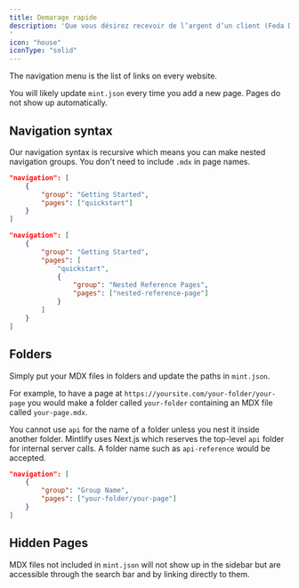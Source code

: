 ```yaml
---
title: Demarage rapide
description: 'Que vous désirez recevoir de l’argent d’un client (Feda Direct) ou encore intégrer FedaPay dans votre application web ou mobile (Feda Commerce), accepter un paiement est un processus qui se décline en 3 étapes.
'
icon: "house"
iconType: "solid"
---
```



The navigation menu is the list of links on every website.

You will likely update `mint.json` every time you add a new page. Pages do not show up automatically.

## Navigation syntax

Our navigation syntax is recursive which means you can make nested navigation groups. You don't need to include `.mdx` in page names.

<CodeGroup>

```json Regular Navigation
"navigation": [
    {
        "group": "Getting Started",
        "pages": ["quickstart"]
    }
]
```

```json Nested Navigation
"navigation": [
    {
        "group": "Getting Started",
        "pages": [
            "quickstart",
            {
                "group": "Nested Reference Pages",
                "pages": ["nested-reference-page"]
            }
        ]
    }
]
```

</CodeGroup>

## Folders

Simply put your MDX files in folders and update the paths in `mint.json`.

For example, to have a page at `https://yoursite.com/your-folder/your-page` you would make a folder called `your-folder` containing an MDX file called `your-page.mdx`.

<Warning>

You cannot use `api` for the name of a folder unless you nest it inside another folder. Mintlify uses Next.js which reserves the top-level `api` folder for internal server calls. A folder name such as `api-reference` would be accepted.

</Warning>

```json Navigation With Folder
"navigation": [
    {
        "group": "Group Name",
        "pages": ["your-folder/your-page"]
    }
]
```

## Hidden Pages

MDX files not included in `mint.json` will not show up in the sidebar but are accessible through the search bar and by linking directly to them.

